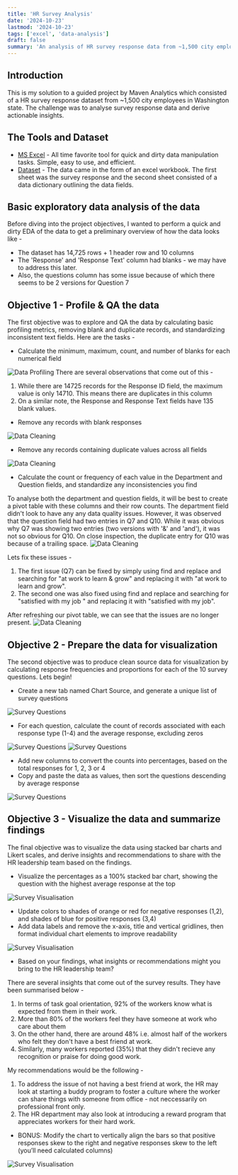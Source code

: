```yaml
---
title: 'HR Survey Analysis'
date: '2024-10-23'
lastmod: '2024-10-23'
tags: ['excel', 'data-analysis']
draft: false
summary: 'An analysis of HR survey response data from ~1,500 city employees in Washington state using MS Excel to visualize the response data and derive actionable insights'
---
```


## Introduction

This is my solution to a guided project by Maven Analytics which consisted of a HR survey response dataset from ~1,500 city employees in Washington state. The challenge was to analyse survey response data and derive actionable insights.

## The Tools and Dataset

- [MS Excel](https://www.microsoft.com/en/microsoft-365/excel) - All time favorite tool for quick and dirty data manipulation tasks. Simple, easy to use, and efficient.
- [Dataset](https://github.com/dhiraj-das/dhiraj-das-portfolio/blob/main/public/static/assets/HR%20Employee%20Survey%20Responses.xlsx) - The data came in the form of an excel workbook. The first sheet was the survey response and the second sheet consisted of a data dictionary outlining the data fields.

## Basic exploratory data analysis of the data

Before diving into the project objectives, I wanted to perform a quick and dirty EDA of the data to get a preliminary overview of how the data looks like -
- The dataset has 14,725 rows + 1 header row and 10 columns
- The 'Response' and 'Response Text' column had blanks - we may have to address this later.
- Also, the questions column has some issue because of which there seems to be 2 versions for Question 7

## Objective 1 - Profile & QA the data

The first objective was to explore and QA the data by calculating basic profiling metrics, removing blank and duplicate records, and standardizing inconsistent text fields. Here are the tasks -

- Calculate the minimum, maximum, count, and number of blanks for each numerical field

![Data Profiling](/static/images/blog/hr-survey-analysis-1.png)
There are several observations that come out of this -
1. While there are 14725 records for the Response ID field, the maximum value is only 14710. This means there are duplicates in this column
2. On a similar note, the Response and Response Text fields have 135 blank values.

- Remove any records with blank responses

![Data Cleaning](/static/images/blog/hr-survey-analysis-2.png)

- Remove any records containing duplicate values across all fields

![Data Cleaning](/static/images/blog/hr-survey-analysis-3.png)

- Calculate the count or frequency of each value in the Department and Question fields, and standardize any inconsistencies you find

To analyse both the department and question fields, it will be best to create a pivot table with these columns and their row counts. The department field didn't look to have any any data quality issues. However, it was observed that the question field had two entries in Q7 and Q10. While it was obvious why Q7 was showing two entries (two versions with '&' and 'and'), it was not so obvious for Q10. On close inspection, the duplicate entry for Q10 was because of a trailing space. 
![Data Cleaning](/static/images/blog/hr-survey-analysis-4.png)

Lets fix these issues -
1. The first issue (Q7) can be fixed by simply using find and replace and searching for "at work to learn & grow" and replacing it with "at work to learn and grow".
2. The second one was also fixed using find and replace and searching for "satisfied with my job " and replacing it with "satisfied with my job".

After refreshing our pivot table, we can see that the issues are no longer present.
![Data Cleaning](/static/images/blog/hr-survey-analysis-5.png)

## Objective 2 - Prepare the data for visualization

The second objective was to produce clean source data for visualization by calculating response frequencies and proportions for each of the 10 survey questions. Lets begin!

- Create a new tab named Chart Source, and generate a unique list of survey questions

![Survey Questions](/static/images/blog/hr-survey-analysis-6.png)

- For each question, calculate the count of records associated with each response type (1-4) and the average response, excluding zeros

![Survey Questions](/static/images/blog/hr-survey-analysis-7.png)
![Survey Questions](/static/images/blog/hr-survey-analysis-8.png)

- Add new columns to convert the counts into percentages, based on the total responses for 1, 2, 3 or 4
- Copy and paste the data as values, then sort the questions descending by average response

![Survey Questions](/static/images/blog/hr-survey-analysis-9.png)

## Objective 3 - Visualize the data and summarize findings

The final objective was to visualize the data using stacked bar charts and Likert scales, and derive insights and 
recommendations to share with the HR leadership team based on the findings.

- Visualize the percentages as a 100% stacked bar chart, showing the question with the highest average response at the top

![Survey Visualisation](/static/images/blog/hr-survey-analysis-10.png)

- Update colors to shades of orange or red for negative responses (1,2), and shades of blue for positive responses (3,4)
- Add data labels and remove the x-axis, title and vertical gridlines, then format individual chart elements to improve readability

![Survey Visualisation](/static/images/blog/hr-survey-analysis-11.png)

- Based on your findings, what insights or recommendations might you bring to the HR leadership team?

There are several insights that come out of the survey results. They have been summarised below -
1. In terms of task goal orientation, 92% of the workers know what is expected from them in their work.
2. More than 80% of the workers feel they have someone at work who care about them
3. On the other hand, there are around 48% i.e. almost half of the workers who felt they don't have a best friend at work.
4. Similarly, many workers reported (35%) that they didn't recieve any recognition or praise for doing good work.

My recommendations would be the following -
1. To address the issue of not having a best friend at work, the HR may look at starting a buddy program to foster a culture where the worker can share things with someone from office - not neccessarily on professional front only.
2. The HR department may also look at introducing a reward program that appreciates workers for their hard work.

- BONUS: Modify the chart to vertically align the bars so that positive responses skew to the right and negative responses skew to the left (you’ll need calculated columns)

![Survey Visualisation](/static/images/blog/hr-survey-analysis-12.png)